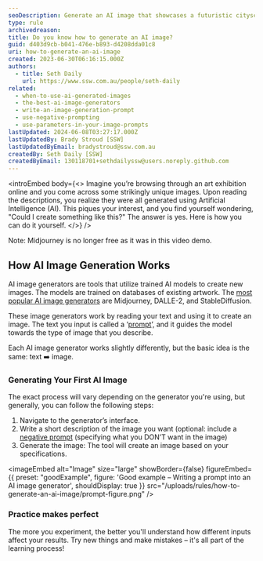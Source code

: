 ```yaml
---
seoDescription: Generate an AI image that showcases a futuristic cityscape with towering skyscrapers and flying cars zipping by, highlighting human innovation and progress.
type: rule
archivedreason:
title: Do you know how to generate an AI image?
guid: d403d9cb-b041-476e-b893-d4208dda01c8
uri: how-to-generate-an-ai-image
created: 2023-06-30T06:16:15.000Z
authors:
  - title: Seth Daily
    url: https://www.ssw.com.au/people/seth-daily
related:
  - when-to-use-ai-generated-images
  - the-best-ai-image-generators
  - write-an-image-generation-prompt
  - use-negative-prompting
  - use-parameters-in-your-image-prompts
lastUpdated: 2024-06-08T03:27:17.000Z
lastUpdatedBy: Brady Stroud [SSW]
lastUpdatedByEmail: bradystroud@ssw.com.au
createdBy: Seth Daily [SSW]
createdByEmail: 130118701+sethdailyssw@users.noreply.github.com
---
```


<introEmbed
  body={<>
Imagine you’re browsing through an art exhibition online and you come across some strikingly unique images. Upon reading the descriptions, you realize they were all generated using Artificial Intelligence (AI). This piques your interest, and you find yourself wondering, "Could I create something like this?" The answer is yes. Here is how you can do it yourself.
  </>}
/>
<youtubeEmbed url="https://www.youtube.com/embed/zf4z8A-OWBY" description="Video: How To Generate INSANE AI Art For Beginners (2 min)" />

Note: Midjourney is no longer free as it was in this video demo.

## How AI Image Generation Works

AI image generators are tools that utilize trained AI models to create new images. The models are trained on databases of existing artwork. The [most popular AI image generators](/the-best-ai-image-generators) are Midjourney, DALLE-2, and StableDiffusion.

These image generators work by reading your text and using it to create an image. The text you input is called a ‘[prompt](/write-an-image-prompt)’, and it guides the model towards the type of image that you describe.

Each AI image generator works slightly differently, but the basic idea is the same: text ➡️ image.

### Generating Your First AI Image

The exact process will vary depending on the generator you're using, but generally, you can follow the following steps:

1. Navigate to the generator’s interface.
2. Write a short description of the image you want
   (optional: include a [negative prompt](/use-negative-prompting) (specifying what you DON’T want in the image)
3. Generate the image: The tool will create an image based on your specifications.

<imageEmbed
  alt="Image"
  size="large"
  showBorder={false}
  figureEmbed={{
    preset: "goodExample",
    figure: 'Good example – Writing a prompt into an AI image generator',
    shouldDisplay: true
  }}
  src="/uploads/rules/how-to-generate-an-ai-image/prompt-figure.png"
/>

### Practice makes perfect

The more you experiment, the better you'll understand how different inputs affect your results. Try new things and make mistakes – it's all part of the learning process!
